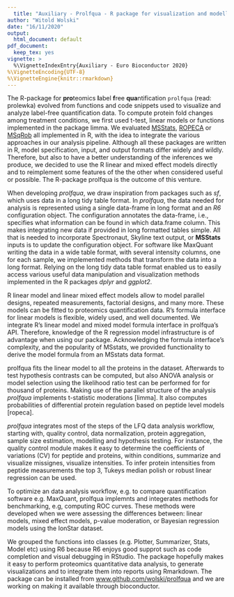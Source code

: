 ```yaml
---
  title: "Auxiliary - Prolfqua - R package for visualization and modelling of proteomics label-free quantification data"
author: "Witold Wolski"
date: "16/11/2020"
output:
  html_document: default
pdf_document:
  keep_tex: yes
vignette: >
  %\VignetteIndexEntry{Auxiliary - Euro Bioconductor 2020}
%\VignetteEncoding{UTF-8}
%\VignetteEngine{knitr::rmarkdown}
---
```




  The R-package for **pro**teomics **l**abel **f**ree **qua**ntification `prolfqua` (read: prolewka) evolved from functions and code snippets used to visualize and analyze label-free quantification data. To compute protein fold changes among treatment conditions, we first used t-test, linear models or functions implemented in the package limma. We evaluated [MSStats]( 10.18129/B9.bioc.MSstats), [ROPECA](10.1038/s41598-017-05949-y) or [MSqRob](https://github.com/statOmics/MSqRob) all implemented in R, with the idea to integrate the various approaches in our analysis pipeline. Although all these packages are written in R, model specification, input, and output formats differ widely and wildly. Therefore, but also to have a better understanding of the inferences we produce, we decided to use the R linear and mixed effect models directly and to reimplement some features of the the other when considered useful or possible. The R-package prolfqua is the outcome of this venture.

When developing _prolfqua_, we draw inspiration from packages such as _sf_, which uses data in a long tidy table format. In _prolfqua_, the data needed for analysis is represented using a single data-frame in long format and an _R6_ configuration object. The configuration annotates the data-frame, i.e., specifies what information can be found in which data.frame column. This makes integrating new data if provided in long formatted tables simple. All that is needed to incorporate Spectronaut, Skyline text output, or __MSStats__ inputs is to update the configuration object. For software like MaxQuant writing the data in a wide table format, with several intensity columns, one for each sample, we implemented methods that transform the data into a long format. Relying on the long tidy data table format enabled us to easily access various useful data manipulation and visualization methods implemented in the R packages _dplyr_ and _ggplot2_.

 R linear model and linear mixed effect models allow to model parallel designs, repeated measurements, factorial designs, and many more.  These models can be fitted to proteomics quantification data. R's formula interface for linear models is flexible, widely used, and well documented. We integrate R's linear model and mixed model formula interface in prolfqua's API. Therefore, knowledge of the R regression model infrastructure is of advantage when using our package. Acknowledging the formula interface's complexity, and the popularity of MSstats, we provided functionality to derive the model formula from an MSstats data format.
 
prolfqua fits the linear model to all the proteins in the dataset. Afterwards to test hypothesis contrasts can be computed, but also ANOVA analysis or model selection using the likelihood ratio test can be performed for  for thousand of proteins. Making use of the parallel structure of the analysis _prolfqua_ implements t-statistic moderations [limma]. It also computes probabilities of differential protein regulation based on peptide level models [ropeca]. 

_prolfqua_ integrates most of the steps of the LFQ data analysis workflow, starting with, quality control, data normalization, protein aggregation, sample size estimation, modelling and hypothesis testing. For instance, the quality control module makes it easy to determine the coefficients of variations (CV) for peptide and proteins, within conditions, summarize and visualize missignes, visualize intensities. To infer protein intensities from peptide measurements the top 3, Tukeys median polish or robust linear regression can be used.

To optimize an data analysis workflow, e.g. to compare quantification software e.g. MaxQuant, prolfqua implemnts and integerates methods for benchmarking, e.g, computing ROC curves. These methods were developed when we were assessing the differences between: linear models, mixed effect models, p-value moderation, or Bayesian regression models using the IonStar dataset.

We grouped the functions into classes (e.g. Plotter, Summarizer, Stats, Model etc) using R6 because R6 enjoys good supprot such as code completion and visual debugging in RStudio. The package hopefully makes it easy to perform proteomics quantitative data analysis, to generate visualizations and to integrate them into reports using Rmarkdown. The package can be installed from [www.github.com/wolski/prolfqua](www.github.com/wolski/prolfqua) and we are working on making it available through bioconductor.
